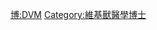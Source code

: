 {{Userbox
  |border-c = #8888FF
  |border-s = 1
  |id-c     = #8888FF
  |id-s     = 12
  |id-fc    = #000000
  |info-c   = #EEEEFF
  |info-s   = 10
  |info-fc  = #000000
  |id       = D.V.M.
  |info     = 這個用戶擁有[[:Category:維基獸醫學博士|獸醫學博士]]學位。
}}
<includeonly> [[Category:維基獸醫學博士|{{PAGENAME}}]] </includeonly>
<noinclude> [[Category:學位用戶框模板|博:DVM]][[Category:維基獸醫學博士]] 
</noinclude>